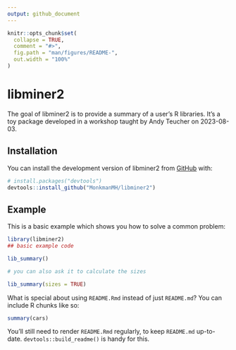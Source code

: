```yaml
---
output: github_document
---
```


<!-- README.md is generated from README.Rmd. Please edit that file -->

```r
knitr::opts_chunk$set(
  collapse = TRUE,
  comment = "#>",
  fig.path = "man/figures/README-",
  out.width = "100%"
)
```

# libminer2

<!-- badges: start -->
<!-- badges: end -->

The goal of libminer2 is to provide a summary of a user's R libraries. It's a toy package developed in a workshop taught by Andy Teucher on 2023-08-03.

## Installation

You can install the development version of libminer2 from [GitHub](https://github.com/) with:

``` r
# install.packages("devtools")
devtools::install_github("MonkmanMH/libminer2")
```

## Example

This is a basic example which shows you how to solve a common problem:

```r
library(libminer2)
## basic example code

lib_summary()

# you can also ask it to calculate the sizes 

lib_summary(sizes = TRUE)
```

What is special about using `README.Rmd` instead of just `README.md`? You can include R chunks like so:

```r
summary(cars)
```

You'll still need to render `README.Rmd` regularly, to keep `README.md` up-to-date. `devtools::build_readme()` is handy for this.

